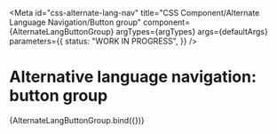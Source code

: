 <!-- @license CC0-1.0 -->


<Meta
  id="css-alternate-lang-nav"
  title="CSS Component/Alternate Language Navigation/Button group"
  component={AlternateLangButtonGroup}
  argTypes={argTypes}
  args={defaultArgs}
  parameters={{
    status: "WORK IN PROGRESS",
  }}
/>

# Alternative language navigation: button group

<Canvas>
  <Story name="Button group" args={exampleArgs}>
    {AlternateLangButtonGroup.bind({})}
  </Story>
</Canvas>

<ArgsTable story="Button group" />
